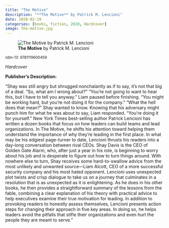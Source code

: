 ```yaml
---
title: "The Motive"
description: "**The Motive** by Patrick M. Lencioni"
date: 2020-02-29
categories: [books, fiction, 2020, Hardcover]
image: the-motive.jpg
---
```

![**The Motive** by Patrick M. Lencioni](the-motive.jpg){fig-align="left"}

<sup>isbn-13: 9781119600459</sup>

*Hardcover*

**Publisher's Description:**

"Shay was still angry but shrugged nonchalantly as if to say, it’s not that
big of a deal. “So, what am I wrong about?” “You’re not going to want to
hear this, but I have to tell you anyway.” Liam paused before finishing.
“You might be working hard, but you’re not doing it for the company.” “What
the hell does that mean?” Shay wanted to know. Knowing that his adversary
might punch him for what he was about to say, Liam responded. “You’re doing
it for yourself.” New York Times best-selling author Patrick Lencioni has
written a dozen books that focus on how leaders can build teams and lead
organizations. In The Motive, he shifts his attention toward helping them
understand the importance of why they’re leading in the first place. In
what may be his edgiest page-turner to date, Lencioni thrusts his readers
into a day-long conversation between rival CEOs. Shay Davis is the CEO of
Golden Gate Alarm, who, after just a year in his role, is beginning to
worry about his job and is desperate to figure out how to turn things
around. With nowhere else to turn, Shay receives some hard-to-swallow
advice from the most unlikely and unwanted source—Liam Alcott, CEO of a
more successful security company and his most hated opponent. Lencioni uses
unexpected plot twists and crisp dialogue to take us on a journey that
culminates in a resolution that is as unexpected as it is enlightening. As
he does in his other books, he then provides a straightforward summary of
the lessons from the fable, combining a clear explanation of his theory
with practical advice to help executives examine their true motivation for
leading. In addition to provoking readers to honestly assess themselves,
Lencioni presents action steps for changing their approach in five key
areas. In doing so, he helps leaders avoid the pitfalls that stifle their
organizations and even hurt the people they are meant to serve."
